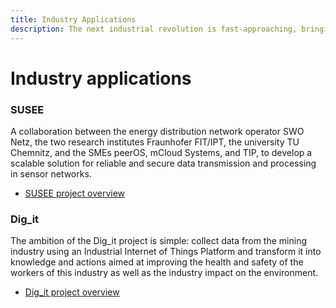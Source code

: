 ```yaml
---
title: Industry Applications
description: The next industrial revolution is fast-approaching, bringing new economic possibilities, and powered by IOTA.
---
```



# Industry applications

<ImageSlider path='/participate/use-cases/industry-applications' />

### SUSEE

A collaboration between the energy distribution network operator SWO Netz, the two research institutes Fraunhofer FIT/IPT, the university TU Chemnitz, and the SMEs peerOS, mCloud Systems, and TIP, to develop a scalable solution for reliable and secure data transmission and processing in sensor networks.

- [SUSEE project overview](https://blog.iota.org/the-iota-tangle-selected-as-core-technology-for-susee-to-enable-large-scale-sensor-networks/)

### Dig_it

The ambition of the Dig_it project is simple: collect data from the mining industry using an Industrial Internet of Things Platform and transform it into knowledge and actions aimed at improving the health and safety of the workers of this industry as well as the industry impact on the environment.

- [Dig_it project overview](https://blog.iota.org/in-the-last-couple-of-years-the-iota-foundation-started-to-proactively-participate-in-ae28ddb38639/)
